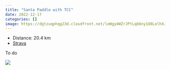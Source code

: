 ```yaml
---
title: "Santa Paddle with TCC"
date: 2022-12-17
categories: []
image: https://dgtzuqphqg23d.cloudfront.net/leWgy4WZrJPtLqb6ny1O8LelhXzDvRCyCyW4jhBEB5g-768x576.jpg
---
```


- Distance: 20.4 km
- [Strava](https://www.strava.com/activities/8259511733)

To do

![](https://dgtzuqphqg23d.cloudfront.net/leWgy4WZrJPtLqb6ny1O8LelhXzDvRCyCyW4jhBEB5g-768x576.jpg)



